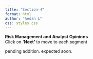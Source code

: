 ```yaml
---
title: "Section-4"
format: html
author: "Aedan L"
css: styles.css
---
```

<span class="border-type-banner">
**Risk Management and Analyst Opinions**
</span>  
<span class="smalltext-black">Click on **'Next'** to move to each segment  </span>

pending addition. expected soon.
